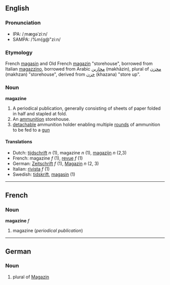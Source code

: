 ==English==
===Pronunciation===
*IPA: /ˌmægəˈziːn/
*SAMPA: /%m{g@"zi:n/

===Etymology===
French [[magasin]] and Old French [[magazin]] "storehouse", borrowed from Italian [[magazzino]], borrowed from Arabic [[مخازين]] (makhāzin), plural of [[مخزن]] (makhzan) "storehouse", derived from [[خزن]] (khazana) "store up".

===Noun===
'''magazine'''

# A periodical publication, generally consisting of sheets of paper folded in half and stapled at fold.
# An [[ammunition]] storehouse.
# [[detach]]able ammunition holder enabling multiple [[round]]s of ammunition to be fed to a [[gun]]

====Translations====
*Dutch: [[tijdschrift]] ''n'' (1), magazine ''n'' (1), [[magazijn]] ''n'' (2,3)
*French: magazine ''f'' (1), [[revue#French|revue]] ''f'' (1)
*German: [[Zeitschrift]] ''f'' (1), [[Magazin]] ''n'' (2, 3)
*Italian: [[rivista]] ''f'' (1)
*Swedish: [[tidskrift]], [[magasin]] (1)

----
==French==
===Noun===
'''magazine''' ''f''

#magazine (''periodical publication'')

----
==German==
===Noun===

# plural of [[Magazin]]